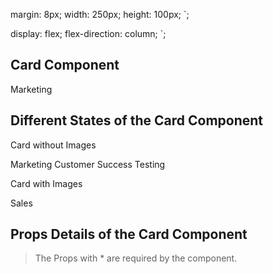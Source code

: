 
<Meta title="Design System|Card" component={Card} />

  margin: 8px;
  width: 250px;
  height: 100px;
`;

  display: flex;
  flex-direction: column;
`;

## Card Component

<Preview>
  <Story name="Card">
    <CardContainer>
      <Card>Marketing</Card>
    </CardContainer>
  </Story>
</Preview>

## Different States of the Card Component

<Preview>
  <Container>
    <p>Card without Images</p>
    <CardContainer>
      <Card classname="card-component-background-2">Marketing</Card>
    </CardContainer>
    <CardContainer>
      <Card classname="card-component-background-3">Customer Success</Card>
    </CardContainer>
    <CardContainer>
      <Card classname="card-component-background-4">Testing</Card>
    </CardContainer>
    <p>Card with Images</p>
    <CardContainer>
      <Card classname="card-component-background-3" type="image-card">
        Sales
      </Card>
    </CardContainer>
  </Container>
</Preview>

## Props Details of the Card Component

<Props of={Card} />

> The Props with \* are required by the component.
